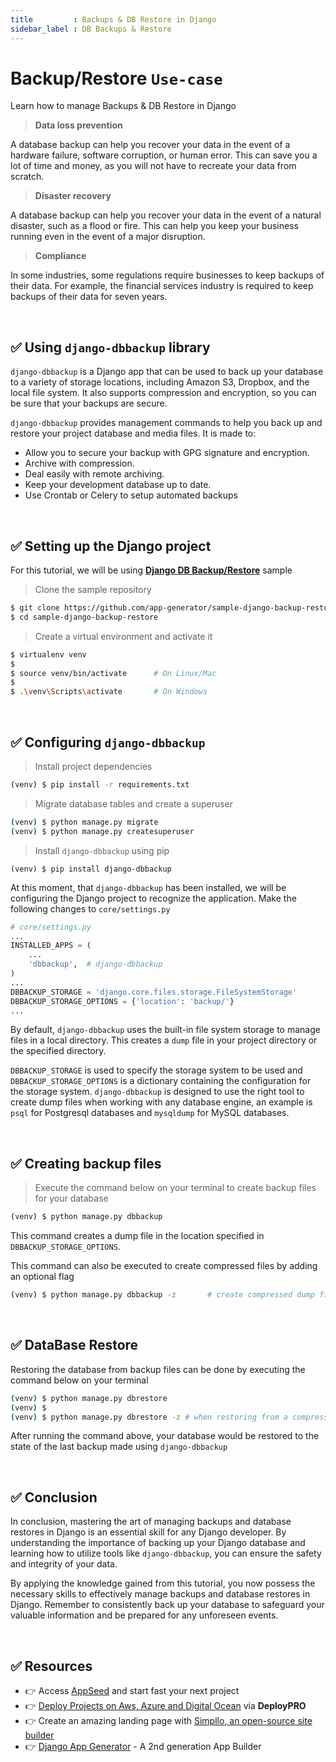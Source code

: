 ```yaml
---
title         : Backups & DB Restore in Django
sidebar_label : DB Backups & Restore
---
```


# Backup/Restore `Use-case`

<SubHeading>Learn how to manage Backups & DB Restore in Django</SubHeading>

> **Data loss prevention**

A database backup can help you recover your data in the event of a hardware failure, software corruption, or human error. 
This can save you a lot of time and money, as you will not have to recreate your data from scratch.

> **Disaster recovery** 

A database backup can help you recover your data in the event of a natural disaster, such as a flood or fire. 
This can help you keep your business running even in the event of a major disruption.

> **Compliance** 

In some industries, some regulations require businesses to keep backups of their data. 
For example, the financial services industry is required to keep backups of their data for seven years.

<br />

## ✅ Using `django-dbbackup` library 

`django-dbbackup` is a Django app that can be used to back up your database to a variety of storage locations, including Amazon S3, Dropbox, and the local file system. 
It also supports compression and encryption, so you can be sure that your backups are secure.

`django-dbbackup` provides management commands to help you back up and restore your project database and media files. It is made to:

- Allow you to secure your backup with GPG signature and encryption.
- Archive with compression.
- Deal easily with remote archiving.
- Keep your development database up to date.
- Use Crontab or Celery to setup automated backups

<br />

## ✅ Setting up the Django project

For this tutorial, we will be using **[Django DB Backup/Restore](https://github.com/app-generator/sample-django-backup-restore)** sample

> Clone the sample repository

```bash
$ git clone https://github.com/app-generator/sample-django-backup-restore
$ cd sample-django-backup-restore
```

> Create a virtual environment and activate it

```bash
$ virtualenv venv
$
$ source venv/bin/activate      # On Linux/Mac
$
$ .\venv\Scripts\activate       # On Windows
```

<br />

## ✅ Configuring `django-dbbackup`

> Install project dependencies

```bash
(venv) $ pip install -r requirements.txt
```

> Migrate database tables and create a superuser

```bash
(venv) $ python manage.py migrate
(venv) $ python manage.py createsuperuser
```

> Install `django-dbbackup` using pip

```
(venv) $ pip install django-dbbackup
```

At this moment,  that `django-dbbackup` has been installed, we will be configuring the Django project to recognize the application.
Make the following changes to `core/settings.py`

```py
# core/settings.py
...
INSTALLED_APPS = (
    ...
    'dbbackup',  # django-dbbackup
)
...
DBBACKUP_STORAGE = 'django.core.files.storage.FileSystemStorage'
DBBACKUP_STORAGE_OPTIONS = {'location': 'backup/'}
...
```

By default, `django-dbbackup` uses the built-in file system storage to manage files in a local directory. 
This creates a `dump` file in your project directory or the specified directory.

`DBBACKUP_STORAGE` is used to specify the storage system to be used and `DBBACKUP_STORAGE_OPTIONS` is a dictionary containing the configuration for the storage system.
`django-dbbackup` is designed to use the right tool to create dump files when working with any database engine, an example is `psql` for Postgresql databases and `mysqldump` for MySQL databases.

<br />

## ✅ Creating backup files

> Execute the command below on your terminal to create backup files for your database

```bash
(venv) $ python manage.py dbbackup
```

This command creates a dump file in the location specified in `DBBACKUP_STORAGE_OPTIONS`.

This command can also be executed to create compressed files by adding an optional flag

```bash
(venv) $ python manage.py dbbackup -z       # create compressed dump files
```

<br />

## ✅ DataBase Restore

Restoring the database from backup files can be done by executing the command below on your terminal

```bash
(venv) $ python manage.py dbrestore
(venv) $
(venv) $ python manage.py dbrestore -z # when restoring from a compressed file
```

After running the command above, your database would be restored to the state of the last backup made using `django-dbbackup`

<br />

## ✅ Conclusion

In conclusion, mastering the art of managing backups and database restores in Django is an essential skill for any Django developer. 
By understanding the importance of backing up your Django database and learning how to utilize tools like `django-dbbackup`, you can ensure the safety and integrity of your data. 

By applying the knowledge gained from this tutorial, you now possess the necessary skills to effectively manage backups and database restores in Django. 
Remember to consistently back up your database to safeguard your valuable information and be prepared for any unforeseen events.

<br />

## ✅ Resources 

- 👉 Access [AppSeed](https://appseed.us/) and start fast your next project
- 👉 [Deploy Projects on Aws, Azure and Digital Ocean](https://www.docs.deploypro.dev/) via **DeployPRO**
- 👉 Create an amazing landing page with [Simpllo, an open-source site builder](https://www.simpllo.com/)
- 👉 [Django App Generator](https://app-generator.dev/django/) - A 2nd generation App Builder
